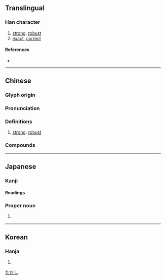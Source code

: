{{character info}}
==Translingual==

===Han character===
{{Han char|rn=9|rad=人|as=06|sn=8|four=24261|canj=OGR,XOGR|ids=⿰亻吉}}

# [[strong]], [[robust]]
# [[exact]], [[correct]]

====References====
* {{Han ref|kx=0100.230|dkj=00562|dj=0213.010|hdz=10144.010|uh=4F76|ud=20342|bh=CBB8|bd=52152}}

----

==Chinese==
{{zh-forms}}

===Glyph origin===
{{Han etym}}

===Pronunciation===
{{zh-pron
|m=jí
|c=gat1
|mc=y
|oc=y
|ma=
|cat=a
}}

===Definitions===
{{zh-hanzi}}

# {{lb|zh|literary}} [[strong]]; [[robust]]

===Compounds===
{{zh-der|佶屈|佶屈聱牙|佶倬|佶栗|佶烈|佶倔|佶傈|佶聱}}

----

==Japanese==

===Kanji===
{{ja-kanji|grade=|rs=人06}}

====Readings====
{{ja-readings
|goon=ごち
|kanon=きつ
|kun=[[ただしい]] (tadashii)}}

===Proper noun===
{{ja-pos|proper|ただし}}

# {{lb|ja|obsolete|sort=ただし}} {{given name|ja|male}}

[[Category:Japanese male given names|ただし]]

----

==Korean==

===Hanja===
{{ko-hanja|hangeul=길|rv=gil|mr=kil}}

# {{rfdef|ko|sort=人06}}